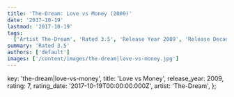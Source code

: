 ```yaml
---
title: 'The-Dream: Love vs Money (2009)'
date: '2017-10-19'
lastmod: '2017-10-19'
tags:
  ['Artist The-Dream', 'Rated 3.5', 'Release Year 2009', 'Release Decade 2000']
summary: 'Rated 3.5'
authors: ['default']
images: ['/content/images/the-dream|love-vs-money.jpg']
---
```


  key: 'the-dream|love-vs-money',
  title: 'Love vs Money',
  release_year: 2009,
  rating: 7,
  rating_date: '2017-10-19T00:00:00.000Z',
  artist: 'The-Dream',
};

<MusicRating data={data} />
